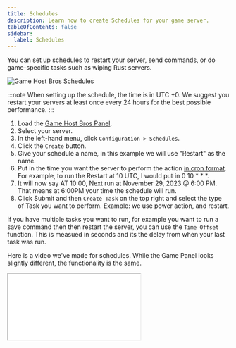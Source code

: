 ```yaml
---
title: Schedules
description: Learn how to create Schedules for your game server.
tableOfContents: false
sidebar:
  label: Schedules
---
```


You can set up schedules to restart your server, send commands, or do game-specific tasks such as wiping Rust servers.

![Game Host Bros Schedules](../../../assets/guide-images/schedules.png)

:::note
When setting up the schedule, the time is in UTC +0. We suggest you restart your servers at least once every 24 hours for the best possible performance.
:::

1. Load the [Game Host Bros Panel](https://panel.gamehostbros.com/).
2. Select your server.
3. In the left-hand menu, click `Configuration > Schedules`.
4. Click the `Create` button.
5. Give your schedule a name, in this example we will use "Restart" as the name.
6. Put in the time you want the server to perform the action [in cron format](https://crontab.guru/). For example, to run the Restart at 10 UTC, I would put in 0 10 * * *.
7. It will now say AT 10:00, Next run at November 29, 2023 @ 6:00 PM. That means at 6:00PM your time the schedule will run.
8. Click Submit and then `Create Task` on the top right and select the type of Task you want to perform. Example: we use power action, and restart.

If you have multiple tasks you want to run, for example you want to run a save command then then restart the server, you can use the `Time Offset` function. This is measued in seconds and its the delay from when your last task was run.

Here is a video we've made for schedules. While the Game Panel looks slightly different, the functionality is the same.

<iframe src="//www.youtube.com/embed/MyIA9kse-Ec" allowfullscreen="allowfullscreen"></iframe>